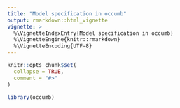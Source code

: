 ```yaml
---
title: "Model specification in occumb"
output: rmarkdown::html_vignette
vignette: >
  %\VignetteIndexEntry{Model specification in occumb}
  %\VignetteEngine{knitr::rmarkdown}
  %\VignetteEncoding{UTF-8}
---
```


```r
knitr::opts_chunk$set(
  collapse = TRUE,
  comment = "#>"
)
```

```r
library(occumb)
```
